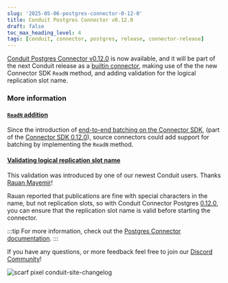 ```yaml
---
slug: '2025-05-06-postgres-connector-0-12-0'
title: Conduit Postgres Connector v0.12.0
draft: false
toc_max_heading_level: 4
tags: [conduit, connector, postgres, release, connector-release]
---
```


[Conduit Postgres Connector v0.12.0](https://github.com/ConduitIO/conduit-connector-postgres/releases/tag/v0.12.0) is now available, and it will be part of the next Conduit release as a [builtin connector](/docs/core-concepts#built-in-connector), making use of the the new Connector SDK `ReadN` method, and adding validation for the logical replication slot name.

<!--truncate-->

### More information

#### [`ReadN` addition](https://github.com/ConduitIO/conduit-connector-postgres/pull/276)

Since the introduction of [end-to-end batching on the Connector SDK](https://github.com/ConduitIO/conduit-connector-sdk/pull/193), (part of the [Connector SDK 0.12.0](https://github.com/ConduitIO/conduit-connector-sdk/releases/tag/v0.12.0)), source connectors could add support for batching by implementing the `ReadN` method. 

#### [Validating logical replication slot name](https://github.com/ConduitIO/conduit-connector-postgres/pull/280)

This validation was introduced by one of our newest Conduit users. Thanks [Rauan Mayemir](https://github.com/rauanmayemir)!

Rauan reported that publications are fine with special characters in the name, but not replication slots, so with Conduit Connector Postgres [0.12.0](https://github.com/ConduitIO/conduit-connector-postgres/releases/tag/v0.12.0), you can ensure that the replication slot name is valid before starting the connector.


:::tip
For more information, check out the [Postgres Connector documentation](/docs/using/connectors/list/postgres).
:::

If you have any questions, or more feedback feel free to join our [Discord Community](https://discord.meroxa.com/)!

![scarf pixel conduit-site-changelog](https://static.scarf.sh/a.png?x-pxid=b43cda70-9a98-4938-8857-471cc05e99c5)
